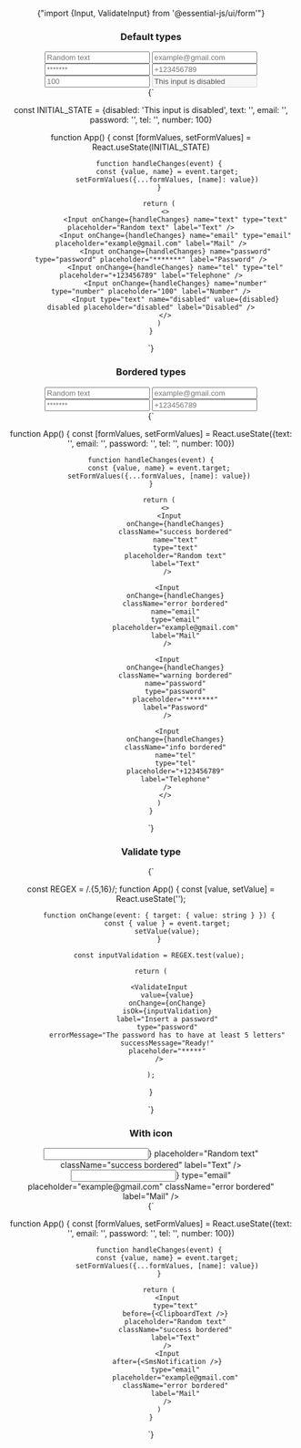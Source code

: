
<Header pretitle="Form" title="Input" />

<CopyableCode>{"import {Input, ValidateInput} from '@essential-js/ui/form'"}</CopyableCode>

<section>
	<h3>Default types</h3>
	<Input type="text" placeholder="Random text" label="Text" />
	<Input type="email" placeholder="example@gmail.com" label="Mail" />
	<Input type="password" placeholder="*******" label="Password" />
	<Input type="tel" placeholder="+123456789" label="Telephone" />
	<Input type="number" placeholder="100" label="Number" />
	<Input
		type="text"
		disabled
		placeholder="disabled"
		value="This input is disabled"
		label="Disabled"
	/>
</section>

<CopyableCode>
{`

const INITIAL_STATE = {disabled: 'This input is disabled', text: '', email: '', password: '', tel: '', number: 100}

function App() {
const [formValues, setFormValues] = React.useState(INITIAL_STATE)

        function handleChanges(event) {
            const {value, name} = event.target;
            setFormValues({...formValues, [name]: value})
        }

        return (
           <>
                <Input onChange={handleChanges} name="text" type="text" placeholder="Random text" label="Text" />
                <Input onChange={handleChanges} name="email" type="email" placeholder="example@gmail.com" label="Mail" />
                <Input onChange={handleChanges} name="password" type="password" placeholder="*******" label="Password" />
                <Input onChange={handleChanges} name="tel" type="tel" placeholder="+123456789" label="Telephone" />
                <Input onChange={handleChanges} name="number" type="number" placeholder="100" label="Number" />
                <Input type="text" name="disabled" value={disabled} disabled placeholder="disabled" label="Disabled" />
           </>
        )
    }

`}

</CopyableCode>

<section>
	<h3>Bordered types</h3>
	<Input type="text" placeholder="Random text" className="success bordered" label="Text" />
	<Input type="email" placeholder="example@gmail.com" className="error bordered" label="Mail" />
	<Input type="password" placeholder="*******" className="warning bordered" label="Password" />
	<Input type="tel" placeholder="+123456789" className="info bordered" label="Telephone" />
</section>

<CopyableCode>
{`

function App() {
const [formValues, setFormValues] = React.useState({text: '', email: '', password: '', tel: '', number: 100})

    function handleChanges(event) {
        const {value, name} = event.target;
        setFormValues({...formValues, [name]: value})
    }

        return (
           <>
             <Input
                onChange={handleChanges}
                className="success bordered"
                name="text"
                type="text"
                placeholder="Random text"
                label="Text"
            />

            <Input
                onChange={handleChanges}
                className="error bordered"
                name="email"
                type="email"
                placeholder="example@gmail.com"
                label="Mail"
            />

            <Input
                onChange={handleChanges}
                className="warning bordered"
                name="password"
                type="password"
                placeholder="*******"
                label="Password"
            />

            <Input
                onChange={handleChanges}
                className="info bordered"
                name="tel"
                type="tel"
                placeholder="+123456789"
                label="Telephone"
            />
           </>
        )
    }

`}

</CopyableCode>
<section>
	<h3>Validate type</h3>
	<ValidateInputImplementation />
</section>

<CopyableCode>
{`

const REGEX = /.{5,16}/;
function App() {
const [value, setValue] = React.useState('');

        function onChange(event: { target: { value: string } }) {
            const { value } = event.target;
            setValue(value);
        }

        const inputValidation = REGEX.test(value);

    return (

        <ValidateInput
            value={value}
            onChange={onChange}
            isOk={inputValidation}
            label="Insert a password"
            type="password"
            errorMessage="The password has to have at least 5 letters"
            successMessage="Ready!"
            placeholder="*****"
        />

    );

}

`}

</CopyableCode>

<section>
	<h3>With icon</h3>
	<Input
		type="text"
		before={<ClipboardText />}
		placeholder="Random text"
		className="success bordered"
		label="Text"
	/>
	<Input
		after={<SmsNotification />}
		type="email"
		placeholder="example@gmail.com"
		className="error bordered"
		label="Mail"
	/>
</section>

<CopyableCode>
{`

function App() {
const [formValues, setFormValues] = React.useState({text: '', email: '', password: '', tel: '', number: 100})

        function handleChanges(event) {
            const {value, name} = event.target;
            setFormValues({...formValues, [name]: value})
        }

        return (
            <Input
    	        type="text"
    	        before={<ClipboardText />}
    	        placeholder="Random text"
    	        className="success bordered"
    	        label="Text"
            />
            <Input
        	after={<SmsNotification />}
    	        type="email"
    	        placeholder="example@gmail.com"
    	        className="error bordered"
    	        label="Mail"
            />
        )
    }

`}

</CopyableCode>
